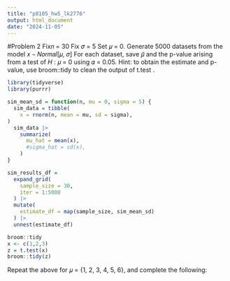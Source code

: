 ```yaml
---
title: "p8105_hw5_lk2776"
output: html_document
date: "2024-11-05"
---
```


#Problem 2 
Fix𝑛 = 30
Fix 𝜎 = 5
Set 𝜇 = 0. Generate 5000 datasets from the model
𝑥 ∼ 𝑁𝑜𝑟𝑚𝑎𝑙[𝜇, 𝜎]
For each dataset, save 𝜇̂ and the p-value arising from a test of 𝐻 : 𝜇 = 0 using 𝛼 = 0.05.
Hint: to obtain the estimate and p-value, use
broom::tidy to clean the output of t.test .


```r
library(tidyverse)
library(purrr)
```

```r
sim_mean_sd = function(n, mu = 0, sigma = 5) {
  sim_data = tibble(
    x = rnorm(n, mean = mu, sd = sigma),
)
  sim_data |>
    summarize(
      mu_hat = mean(x),
      #sigma_hat = sd(x),
    )
}

sim_results_df =
  expand_grid(
    sample_size = 30,
    iter = 1:5000
  ) |>
  mutate(
    estimate_df = map(sample_size, sim_mean_sd)
  ) |>
  unnest(estimate_df)
```

```r
broom::tidy 
x <- c(1,2,3)
z = t.test(x)
broom::tidy(z)
```

Repeat the above for 𝜇 = {1, 2, 3, 4, 5, 6}, and complete the following: